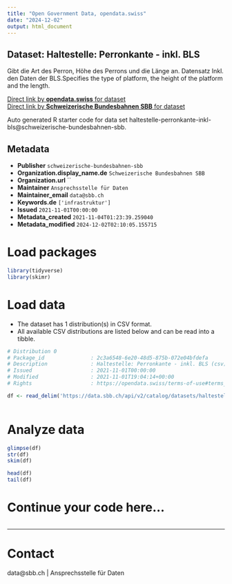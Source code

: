 ```yaml
---
title: "Open Government Data, opendata.swiss"
date: "2024-12-02"
output: html_document
---
```


## Dataset: Haltestelle: Perronkante - inkl. BLS

Gibt die Art des Perron, Höhe des Perrons und die Länge an. Datensatz Inkl. den Daten der BLS.Specifies the type of platform, the height of the platform and the length.

[Direct link by **opendata.swiss** for dataset](https://opendata.swiss/de/dataset/haltestelle-perronkante-inkl-bls)<br>
[Direct link by **Schweizerische Bundesbahnen SBB** for dataset](https://data.sbb.ch/explore/dataset/haltestelle-perronkante-inkl-bls/)

Auto generated R starter code for data set haltestelle-perronkante-inkl-bls@schweizerische-bundesbahnen-sbb.

## Metadata

- **Publisher** `schweizerische-bundesbahnen-sbb`
- **Organization.display_name.de** `Schweizerische Bundesbahnen SBB`
- **Organization.url** ``
- **Maintainer** `Ansprechsstelle für Daten`
- **Maintainer_email** `data@sbb.ch`
- **Keywords.de** `['infrastruktur']`
- **Issued** `2021-11-01T00:00:00`
- **Metadata_created** `2021-11-04T01:23:39.259040`
- **Metadata_modified** `2024-12-02T02:10:05.155715`


# Load packages

```r

library(tidyverse)
library(skimr)

```

# Load data

-   The dataset has 1 distribution(s) in CSV format.
-   All available CSV distributions are listed below and can be read into a tibble.

```r

# Distribution 0
# Package_id               : 2c3a6548-6e20-48d5-875b-072e04bfdefa
# Description              : Haltestelle: Perronkante - inkl. BLS (csv)
# Issued                   : 2021-11-01T00:00:00
# Modified                 : 2021-11-01T19:04:14+00:00
# Rights                   : https://opendata.swiss/terms-of-use#terms_by

df <- read_delim('https://data.sbb.ch/api/v2/catalog/datasets/haltestelle-perronkante-inkl-bls/exports/csv?use_labels=true')



```

# Analyze data

```r

glimpse(df)
str(df)
skim(df)

head(df)
tail(df)

```

# Continue your code here...

```r

```

------------------------------------------------------------------------

# Contact

data@sbb.ch | Ansprechsstelle für Daten
